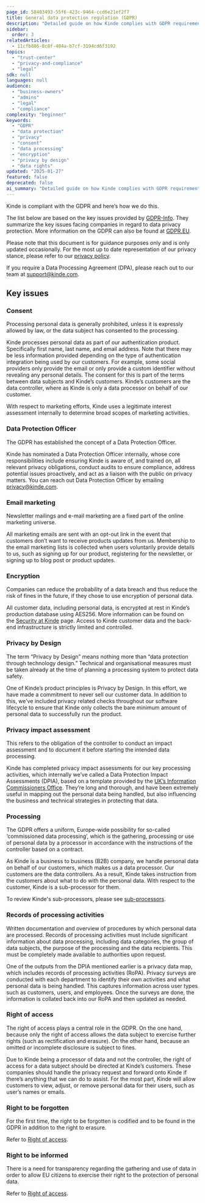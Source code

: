 ```yaml
---
page_id: 58403493-55f6-423c-9464-ccd6e21ef2f7
title: General data protection regulation (GDPR)
description: "Detailed guide on how Kinde complies with GDPR requirements including consent management, data protection officer, encryption, privacy by design, and data subject rights."
sidebar:
  order: 3
relatedArticles:
  - 11cfb886-8c8f-404a-b7cf-3194cd6f3192
topics:
  - "trust-center"
  - "privacy-and-compliance"
  - "legal"
sdk: null
languages: null
audience:
  - "business-owners"
  - "admins"
  - "legal"
  - "compliance"
complexity: "beginner"
keywords:
  - "GDPR"
  - "data protection"
  - "privacy"
  - "consent"
  - "data processing"
  - "encryption"
  - "privacy by design"
  - "data rights"
updated: "2025-01-27"
featured: false
deprecated: false
ai_summary: "Detailed guide on how Kinde complies with GDPR requirements including consent management, data protection officer, encryption, privacy by design, and data subject rights."
---
```


Kinde is compliant with the GDPR and here’s how we do this.

The list below are based on the key issues provided by [GDPR-Info](https://gdpr-info.eu/issues). They summarize the key issues facing companies in regard to data privacy protection. More information on the GDPR can also be found at [GDPR.EU](https://gdpr.eu/).

Please note that this document is for guidance purposes only and is only updated occasionally. For the most up to date representation of our privacy stance, please refer to our [privacy policy](/trust-center/privacy-and-compliance/privacy-policy/).

If you require a Data Processing Agreement (DPA), please reach out to our team at support@kinde.com.

## **Key issues**

### **Consent**

<Aside>

Processing personal data is generally prohibited, unless it is expressly allowed by law, or the data subject has consented to the processing.

</Aside>

Kinde processes personal data as part of our authentication product. Specifically first name, last name, and email address. Note that there may be less information provided depending on the type of authentication integration being used by our customers. For example, some social providers only provide the email or only provide a custom identifier without revealing any personal details. The consent for this is part of the terms between data subjects and Kinde’s customers. Kinde’s customers are the data controller, where as Kinde is only a data processor on behalf of our customer.

With respect to marketing efforts, Kinde uses a legitimate interest assessment internally to determine broad scopes of marketing activities.

### **Data Protection Officer**

<Aside>

The GDPR has established the concept of a Data Protection Officer.

</Aside>

Kinde has nominated a Data Protection Officer internally, whose core responsibilities include ensuring Kinde is aware of, and trained on, all relevant privacy obligations, conduct audits to ensure compliance, address potential issues proactively, and act as a liaison with the public on privacy matters. You can reach out Data Protection Officer by emailing privacy@kinde.com.

### **Email marketing**

<Aside>

Newsletter mailings and e-mail marketing are a fixed part of the online marketing universe.

</Aside>

All marketing emails are sent with an opt-out link in the event that customers don’t want to receive products updates from us. Membership to the email marketing lists is collected when users voluntarily provide details to us, such as signing up for our product, registering for the newsletter, or signing up to blog post or product updates.

### **Encryption**

<Aside>

Companies can reduce the probability of a data breach and thus reduce the risk of fines in the future, if they chose to use encryption of personal data.

</Aside>

All customer data, including personal data, is encrypted at rest in Kinde’s production database using AES256. More information can be found on the [Security at Kinde](/trust-center/security/security-at-kinde/) page. Access to Kinde customer data and the back-end infrastructure is strictly limited and controlled.

### **Privacy by Design**

<Aside>

The term “Privacy by Design” means nothing more than “data protection through technology design.” Technical and organisational measures must be taken already at the time of planning a processing system to protect data safety.

</Aside>

One of Kinde’s product principles is Privacy by Design. In this effort, we have made a commitment to never sell our customer data. In addition to this, we’ve included privacy related checks throughout our software lifecycle to ensure that Kinde only collects the bare minimum amount of personal data to successfully run the product.

### **Privacy impact assessment**

<Aside>

This refers to the obligation of the controller to conduct an impact assessment and to document it before starting the intended data processing.

</Aside>

Kinde has completed privacy impact assessments for our key processing activities, which internally we’ve called a Data Protection Impact Assessments (DPIA), based on a template provided by the [UK’s Information Commissioners Office](https://ico.org.uk/for-organisations/guide-to-data-protection/guide-to-the-general-data-protection-regulation-gdpr/accountability-and-governance/data-protection-impact-assessments/). They’re long and thorough, and have been extremely useful in mapping out the personal data being handled, but also influencing the business and technical strategies in protecting that data.

### **Processing**

<Aside>

The GDPR offers a uniform, Europe-wide possibility for so-called ‘commissioned data processing’, which is the gathering, processing or use of personal data by a processor in accordance with the instructions of the controller based on a contract.

</Aside>

As Kinde is a business to business (B2B) company, we handle personal data on behalf of our customers, which makes us a data processor. Our customers are the data controllers. As a result, Kinde takes instruction from the customers about what to do with the personal data. With respect to the customer, Kinde is a sub-processor for them. 

To review Kinde's sub-processors, please see [sub-processors](/trust-center/privacy-and-compliance/sub-processors/).

### **Records of processing activities**

<Aside>

Written documentation and overview of procedures by which personal data are processed. Records of processing activities must include significant information about data processing, including data categories, the group of data subjects, the purpose of the processing and the data recipients. This must be completely made available to authorities upon request.

</Aside>

One of the outputs from the DPIA mentioned earlier is a privacy data map, which includes records of processing activities (RoPA). Privacy surveys are conducted with each department to identify their own activities and what personal data is being handled. This captures information across user types such as customers, users, and employees. Once the surveys are done, the information is collated back into our RoPA and then updated as needed.

### **Right of access**

<Aside>

The right of access plays a central role in the GDPR. On the one hand, because only the right of access allows the data subject to exercise further rights (such as rectification and erasure). On the other hand, because an omitted or incomplete disclosure is subject to fines.

</Aside>

Due to Kinde being a processor of data and not the controller, the right of access for a data subject should be directed at Kinde’s customers. These companies should handle the privacy request and forward onto Kinde if there’s anything that we can do to assist. For the most part, Kinde will allow customers to view, adjust, or remove personal data for their users, such as user’s names or emails.

### **Right to be forgotten**

<Aside>

For the first time, the right to be forgotten is codified and to be found in the GDPR in addition to the right to erasure.

</Aside>

Refer to [Right of access](/trust-center/privacy-and-compliance/gdpr/#right-of-access).

### **Right to be informed**

<Aside>

There is a need for transparency regarding the gathering and use of data in order to allow EU citizens to exercise their right to the protection of personal data.

</Aside>

Refer to [Right of access](/trust-center/privacy-and-compliance/gdpr/#right-of-access).
